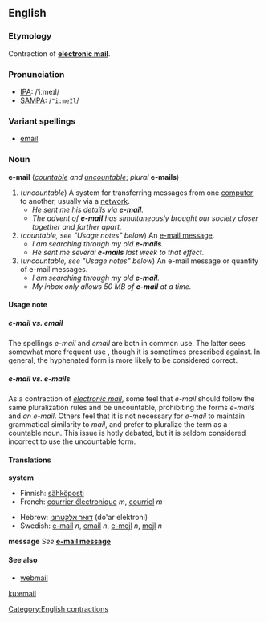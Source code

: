 ==English==
===Etymology===
Contraction of '''[[electronic mail]]'''.

===Pronunciation===
*[[IPA]]: /ˈiːmeɪl/
*[[SAMPA]]: /<tt>"i:meIl</tt>/

===Variant spellings===
*[[email]]

===Noun===
'''e-mail''' (''[[countable]] and [[uncountable]]''; ''plural'' '''e-mails''')

#(''uncountable'') A system for transferring messages from one [[computer]] to another, usually via a [[network]].
#* ''He sent me his details via '''e-mail'''.''
#* ''The advent of '''e-mail''' has simultaneously brought our society closer together and farther apart.''
#(''countable, see "Usage notes" below'') An [[e-mail message]].
#* ''I am searching through my old '''e-mails'''.''
#* ''He sent me several '''e-mails''' last week to that effect.''
#(''uncountable, see "Usage notes" below'') An e-mail message or quantity of e-mail messages.
#* ''I am searching through my old '''e-mail'''.''
#* ''My inbox only allows 50 MB of '''e-mail''' at a time.''

==== Usage note ====
===== e-mail vs. email =====
The spellings ''e-mail'' and ''email'' are both in common use.  The latter sees somewhat more frequent use<!-- help me back this up? -->, though it is sometimes prescribed against.  In general, the hyphenated form is more likely to be considered correct.

===== e-mail vs. e-mails =====
As a contraction of ''[[electronic mail]]'', some feel that ''e-mail'' should follow the same pluralization rules and be uncountable, prohibiting the forms ''e-mails'' and ''an e-mail''.  Others feel that it is not necessary for ''e-mail'' to maintain grammatical similarity to ''mail'', and prefer to pluralize the term as a countable noun.  This issue is hotly debated, but it is seldom considered incorrect to use the uncountable form.

====Translations====

'''system'''
{{top}}
*Finnish: [[sähköposti]]
*French: [[courrier électronique]] ''m'', [[courriel]] ''m''
{{mid}}
*Hebrew: [[דואר אלקטרוני]] (do'ar elektroni)
*Swedish: [[e-mail#Swedish|e-mail]] ''n'', [[email]] ''n'', [[e-mejl]] ''n'', [[mejl]] ''n''
{{bottom}}

'''message'''
''See'' '''[[e-mail message]]'''

==== See also ====
*[[webmail]]


[[Category:English contractions]]

[[ku:email]]
